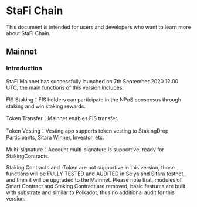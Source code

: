 # StaFi Chain

This document is intended for users and developers who want to learn more about StaFi Chain.

## Mainnet

### Introduction

StaFi Mainnet has successfully launched on 7th September 2020 12:00 UTC, the main functions of this version includes:

FIS Staking：FIS holders can participate in the NPoS consensus through staking and win staking rewards.

Token Transfer：Mainnet enables FIS transfer.

Token Vesting：Vesting app supports token vesting to StakingDrop Participants, Sitara Winner, Investor, etc.

Multi-signature：Account multi-signature is supportive, ready for StakingContracts.

Staking Contracts and rToken are not supportive in this version, those functions will be FULLY TESTED and AUDITED in Seiya and Sitara testnet, and then it will be upgraded to the Mainnet. Please note that, modules of Smart Contract and Staking Contract are removed, basic features are built with substrate and similar to Polkadot, thus no additional audit for this version.


